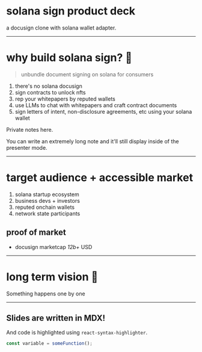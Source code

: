 <SlidePage next="page-2">
    
<Cover>

# solana sign product deck

a docusign clone with solana wallet adapter.

</Cover>

---

# why build solana sign? 🤔

> unbundle document signing on solana for consumers

1. there's no solana docusign
2. sign contracts to unlock nfts
3. rep your whitepapers by reputed wallets
4. use LLMs to chat with whitepapers and craft contract documents
5. sign letters of intent, non-disclosure agreements, etc using your solana wallet

<SpeakerNotes>
    
Private notes here.

You can write an extremely long note and it'll still display inside of the presenter mode.

</SpeakerNotes>

---

# target audience + accessible market

1. solana startup ecosystem
2. business devs + investors
3. reputed onchain wallets
4. network state participants

## proof of market

- docusign marketcap *12b+* USD

---

# long term vision 🚀

<Steps>
  <Step>Something</Step>
  <Step>happens</Step>
  <Step>one</Step>
  <Step>by</Step>
  <Step>one</Step>
</Steps>

---

## Slides are written in MDX!

And code is highlighted using `react-syntax-highlighter`.

```js
const variable = someFunction();
```

</SlidePage>
